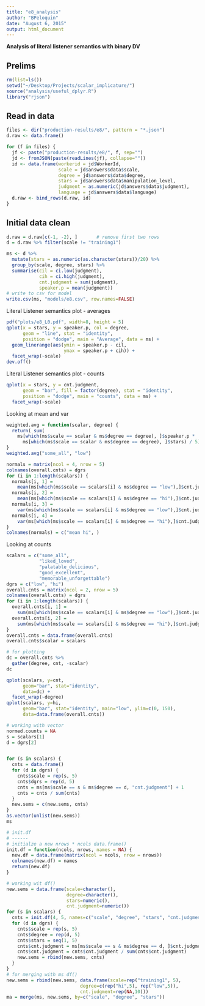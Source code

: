 ```yaml
---
title: "e8_analysis"
author: "BPeloquin"
date: "August 6, 2015"
output: html_document
---
```


**Analysis of literal listener semantics with binary DV**

Prelims
-------
```r
rm(list=ls())
setwd("~/Desktop/Projects/scalar_implicature/")
source("analysis/useful_dplyr.R")
library("rjson")
```

Read in data
------------
```r
files <- dir("production-results/e8/", pattern = "*.json")
d.raw <- data.frame()

for (f in files) {
  jf <- paste("production-results/e8/", f, sep="")
  jd <- fromJSON(paste(readLines(jf), collapse=""))
  id <- data.frame(workerid = jd$WorkerId,
                   scale = jd$answers$data$scale,
                   degree = jd$answers$data$degree,
                   stars = jd$answers$data$manipulation_level,
                   judgment = as.numeric(jd$answers$data$judgment),
                   language = jd$answers$data$language)
  d.raw <- bind_rows(d.raw, id)
}
```

Initial data clean
------------------
```r
d.raw = d.raw[c(-1, -2), ]       # remove first two rows
d = d.raw %>% filter(scale != "training1")

ms <- d %>%
  mutate(stars = as.numeric(as.character(stars))/20) %>%
  group_by(scale, degree, stars) %>%
  summarise(cil = ci.low(judgment), 
            cih = ci.high(judgment), 
            cnt.judgment = sum(judgment),
            speaker.p = mean(judgment)) 
# write to csv for model
write.csv(ms, "models/e8.csv", row.names=FALSE)
```

Literal Listener semantics plot - averages
```r
pdf("plots/e8_L0.pdf", width=8, height = 5)
qplot(x = stars, y = speaker.p, col = degree,
      geom = "line", stat = "identity", 
      position = "dodge", main = "Average", data = ms) + 
  geom_linerange(aes(ymin = speaker.p - cil, 
                     ymax = speaker.p + cih)) + 
  facet_wrap(~scale)
dev.off()
```

Literal Listener semantics plot - counts
```r
qplot(x = stars, y = cnt.judgment,
      geom = "bar", fill = factor(degree), stat = "identity", 
      position = "dodge", main = "counts", data = ms) +
  facet_wrap(~scale)
```


Looking at mean and var
```r

weighted.avg = function(scalar, degree) {
  return( sum(
    ms[which(ms$scale == scalar & ms$degree == degree), ]$speaker.p *
      ms[which(ms$scale == scalar & ms$degree == degree), ]$stars) / 5)   
}
weighted.avg("some_all", "low")

normals = matrix(ncol = 4, nrow = 5)
colnames(overall.cnts) = dgrs
for (i in 1:length(scalars)) {
  normals[i, 1] = 
    mean(ms[which(ms$scale == scalars[i] & ms$degree == "low"),]$cnt.judgment)
  normals[i, 2] = 
    mean(ms[which(ms$scale == scalars[i] & ms$degree == "hi"),]$cnt.judgment)
  normals[i, 3] = 
    var(ms[which(ms$scale == scalars[i] & ms$degree == "low"),]$cnt.judgment)
  normals[i, 4] = 
    var(ms[which(ms$scale == scalars[i] & ms$degree == "hi"),]$cnt.judgment)
}
colnames(normals) = c("mean hi", )
```

Looking at counts
```r
scalars = c("some_all",
            "liked_loved",
            "palatable_delicious",
            "good_excellent",
            "memorable_unforgettable")
dgrs = c("low", "hi")
overall.cnts = matrix(ncol = 2, nrow = 5)
colnames(overall.cnts) = dgrs
for (i in 1:length(scalars)) {
  overall.cnts[i, 1] = 
    sum(ms[which(ms$scale == scalars[i] & ms$degree == "low"),]$cnt.judgment)
  overall.cnts[i, 2] = 
    sum(ms[which(ms$scale == scalars[i] & ms$degree == "hi"),]$cnt.judgment)
}
overall.cnts = data.frame(overall.cnts)
overall.cnts$scalar = scalars

# for plotting
dc = overall.cnts %>%
  gather(degree, cnt, -scalar)
dc

qplot(scalars, y=cnt,
      geom="bar", stat="identity",
      data=dc) +
  facet_wrap(~degree)
qplot(scalars, y=hi,
      geom="bar", stat="identity", main="low", ylim=c(0, 150),
      data=data.frame(overall.cnts))
```


```r
# working with vector
normed.counts = NA
s = scalars[1]
d = dgrs[2]


for (s in scalars) {
  cnts = data.frame()
  for (d in dgrs) {
    cnts$scale = rep(s, 5)
    cnts$dgrs = rep(d, 5)
    cnts = ms[ms$scale == s & ms$degree == d, "cnt.judgment"] + 1       # Laplace smooth
    cnts = cnts / sum(cnts)
  }
  new.sems = c(new.sems, cnts)
}
as.vector(unlist(new.sems))
ms

# init.df
# ------
# initialze a new nrows * ncols data.frame()
init.df = function(ncols, nrows, names = NA) {
  new.df = data.frame(matrix(ncol = ncols, nrow = nrows))
  colnames(new.df) = names
  return(new.df)
}

# working wit df()
new.sems = data.frame(scale=character(),
                      degree=character(),
                      stars=numeric(),
                      cnt.judgment=numeric())
for (s in scalars) {
  cnts = init.df(4, 5, names=c("scale", "degree", "stars", "cnt.judgment"))
  for (d in dgrs) {
    cnts$scale = rep(s, 5)
    cnts$degree = rep(d, 5)
    cnts$stars = seq(1, 5)
    cnts$cnt.judgment = ms[ms$scale == s & ms$degree == d, ]$cnt.judgment + 1 # Laplace smooth
    cnts$cnt.judgment = cnts$cnt.judgment / sum(cnts$cnt.judgment)
    new.sems = rbind(new.sems, cnts)
  }
}
# for merging with ms df()
new.sems = rbind(new.sems, data.frame(scale=rep("training1", 5),
                           degree=c(rep("hi",5), rep("low",5)),
                           cnt.judgment=rep(NA,10)))
ma = merge(ms, new.sems, by=c("scale", "degree", "stars"))
```

